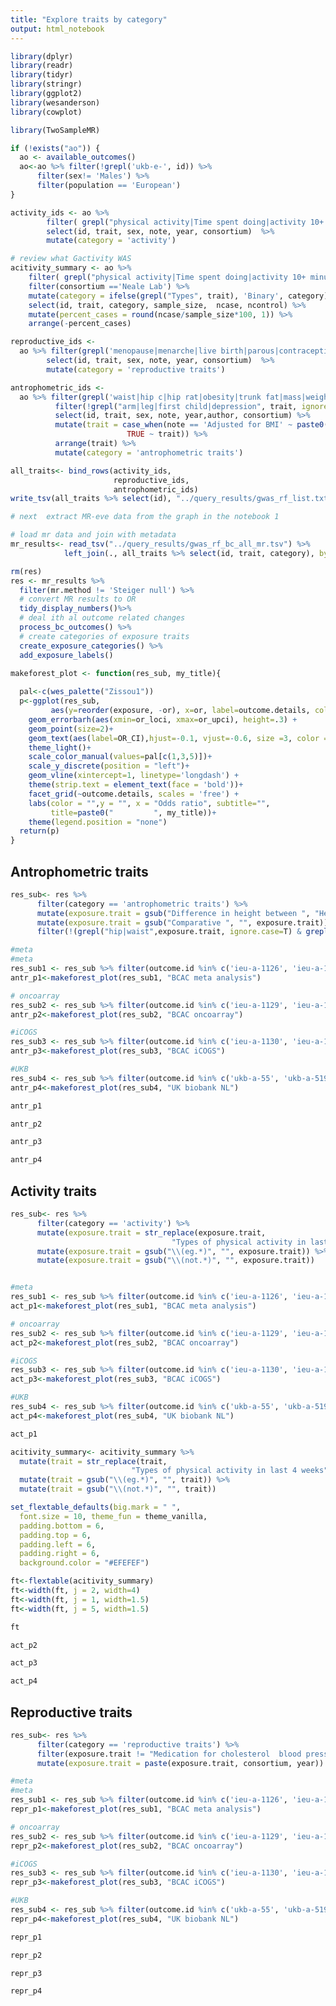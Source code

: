 ```yaml
---
title: "Explore traits by category"
output: html_notebook
---
```



```r
library(dplyr)
library(readr)
library(tidyr)
library(stringr)
library(ggplot2)
library(wesanderson)
library(cowplot)

library(TwoSampleMR)
```

```r
if (!exists("ao")) {
  ao <- available_outcomes()
  ao<-ao %>% filter(!grepl('ukb-e-', id)) %>% 
      filter(sex!= 'Males') %>% 
      filter(population == 'European')
}
```

```r
activity_ids <- ao %>% 
        filter( grepl("physical activity|Time spent doing|activity 10+ minutes|Duration of|sports|exercises", trait)) %>%  
        select(id, trait, sex, note, year, consortium)  %>% 
        mutate(category = 'activity')

# review what Gactivity WAS 
acitivity_summary <- ao %>% 
    filter( grepl("physical activity|Time spent doing|activity 10+ minutes|Duration of|sports|exercises", trait)) %>%  
    filter(consortium =='Neale Lab') %>% 
    mutate(category = ifelse(grepl("Types", trait), 'Binary', category)) %>% 
    select(id, trait, category, sample_size,  ncase, ncontrol) %>% 
    mutate(percent_cases = round(ncase/sample_size*100, 1)) %>% 
    arrange(-percent_cases)

```


```r

reproductive_ids <- 
  ao %>% filter(grepl('menopause|menarche|live birth|parous|contraceptive pill|replacement therapy', trait) )%>% 
        select(id, trait, sex, note, year, consortium)  %>% 
        mutate(category = 'reproductive traits')
```


```r

antrophometric_ids <- 
  ao %>% filter(grepl('waist|hip c|hip rat|obesity|trunk fat|mass|weight|bmi|body size|height|impedance|fat percentage|body fat|Childhood obesity|Obesity class|size at age 10', trait) ) %>% 
          filter(!grepl("arm|leg|first child|depression", trait, ignore.case = T)) %>% 
          select(id, trait, sex, note, year,author, consortium) %>%
          mutate(trait = case_when(note == 'Adjusted for BMI' ~ paste0(trait, " AdjBMI"),
                          TRUE ~ trait)) %>% 
          arrange(trait) %>% 
          mutate(category = 'antrophometric traits')

```

```r
all_traits<- bind_rows(activity_ids,
                       reproductive_ids,
                       antrophometric_ids)
write_tsv(all_traits %>% select(id), "../query_results/gwas_rf_list.txt")

# next  extract MR-eve data from the graph in the notebook 1
```



```r
# load mr data and join with metadata
mr_results<- read_tsv("../query_results/gwas_rf_bc_all_mr.tsv") %>% 
            left_join(., all_traits %>% select(id, trait, category), by = c('exposure.id' = 'id', 'exposure.trait' = 'trait' ))

rm(res)
res <- mr_results %>% 
  filter(mr.method != 'Steiger null') %>% 
  # convert MR results to OR
  tidy_display_numbers()%>% 
  # deal ith al outcome related changes
  process_bc_outcomes() %>% 
  # create categories of exposure traits
  create_exposure_categories() %>% 
  add_exposure_labels()


```


```r
 
makeforest_plot <- function(res_sub, my_title){
  
  pal<-c(wes_palette("Zissou1"))
  p<-ggplot(res_sub, 
         aes(y=reorder(exposure, -or), x=or, label=outcome.details, colour=effect_direction)) +
    geom_errorbarh(aes(xmin=or_loci, xmax=or_upci), height=.3) +
    geom_point(size=2)+
    geom_text(aes(label=OR_CI),hjust=-0.1, vjust=-0.6, size =3, color = 'darkgrey')+
    theme_light()+
    scale_color_manual(values=pal[c(1,3,5)])+
    scale_y_discrete(position = "left")+
    geom_vline(xintercept=1, linetype='longdash') +
    theme(strip.text = element_text(face = 'bold'))+
    facet_grid(~outcome.details, scales = 'free') +
    labs(color = "",y = "", x = "Odds ratio", subtitle="",
         title=paste0("         ", my_title))+
    theme(legend.position = "none")
  return(p)
}

```



## Antrophometric traits

```r
res_sub<- res %>% 
      filter(category == 'antrophometric traits') %>% 
      mutate(exposure.trait = gsub("Difference in height between ", "Height diff: ", exposure.trait)) %>% 
      mutate(exposure.trait = gsub("Comparative ", "", exposure.trait)) %>% 
      filter(!(grepl("hip|waist",exposure.trait, ignore.case=T) & grepl("2013", exposure.trait)))

```

```r
#meta
#meta
res_sub1 <- res_sub %>% filter(outcome.id %in% c('ieu-a-1126', 'ieu-a-1127','ieu-a-1128'))
antr_p1<-makeforest_plot(res_sub1, "BCAC meta analysis")

# oncoarray
res_sub2 <- res_sub %>% filter(outcome.id %in% c('ieu-a-1129', 'ieu-a-1132','ieu-a-1135'))
antr_p2<-makeforest_plot(res_sub2, "BCAC oncoarray")

#iCOGS
res_sub3 <- res_sub %>% filter(outcome.id %in% c('ieu-a-1130', 'ieu-a-1133','ieu-a-1136'))
antr_p3<-makeforest_plot(res_sub3, "BCAC iCOGS")

#UKB
res_sub4 <- res_sub %>% filter(outcome.id %in% c('ukb-a-55', 'ukb-a-519'))
antr_p4<-makeforest_plot(res_sub4, "UK biobank NL")
```


```r
antr_p1
```


```r
antr_p2
```


```r
antr_p3
```

```r
antr_p4
```



## Activity traits
```r

res_sub<- res %>% 
      filter(category == 'activity') %>% 
      mutate(exposure.trait = str_replace(exposure.trait, 
                                    "Types of physical activity in last 4 weeks", "Physical activity")) %>% 
      mutate(exposure.trait = gsub("\\(eg.*)", "", exposure.trait)) %>% 
      mutate(exposure.trait = gsub("\\(not.*)", "", exposure.trait))


#meta
res_sub1 <- res_sub %>% filter(outcome.id %in% c('ieu-a-1126', 'ieu-a-1127','ieu-a-1128'))
act_p1<-makeforest_plot(res_sub1, "BCAC meta analysis")

# oncoarray
res_sub2 <- res_sub %>% filter(outcome.id %in% c('ieu-a-1129', 'ieu-a-1132','ieu-a-1135'))
act_p2<-makeforest_plot(res_sub2, "BCAC oncoarray")

#iCOGS
res_sub3 <- res_sub %>% filter(outcome.id %in% c('ieu-a-1130', 'ieu-a-1133','ieu-a-1136'))
act_p3<-makeforest_plot(res_sub3, "BCAC iCOGS")

#UKB
res_sub4 <- res_sub %>% filter(outcome.id %in% c('ukb-a-55', 'ukb-a-519'))
act_p4<-makeforest_plot(res_sub4, "UK biobank NL")
```

```r
act_p1
```
```r

acitivity_summary<- acitivity_summary %>% 
  mutate(trait = str_replace(trait, 
                           "Types of physical activity in last 4 weeks", "Physical activity")) %>% 
  mutate(trait = gsub("\\(eg.*)", "", trait)) %>% 
  mutate(trait = gsub("\\(not.*)", "", trait))

set_flextable_defaults(big.mark = " ", 
  font.size = 10, theme_fun = theme_vanilla,
  padding.bottom = 6, 
  padding.top = 6,
  padding.left = 6,
  padding.right = 6,
  background.color = "#EFEFEF")

ft<-flextable(acitivity_summary)
ft<-width(ft, j = 2, width=4)
ft<-width(ft, j = 1, width=1.5)
ft<-width(ft, j = 5, width=1.5)

ft
```


```r
act_p2
```


```r
act_p3
```

```r
act_p4
```



## Reproductive traits

```r
res_sub<- res %>% 
      filter(category == 'reproductive traits') %>% 
      filter(exposure.trait != "Medication for cholesterol  blood pressure  diabetes  or take exogenous hormones: Hormone replacement therapy") %>% 
      mutate(exposure.trait = paste(exposure.trait, consortium, year)) 

```

```r
#meta
#meta
res_sub1 <- res_sub %>% filter(outcome.id %in% c('ieu-a-1126', 'ieu-a-1127','ieu-a-1128'))
repr_p1<-makeforest_plot(res_sub1, "BCAC meta analysis")

# oncoarray
res_sub2 <- res_sub %>% filter(outcome.id %in% c('ieu-a-1129', 'ieu-a-1132','ieu-a-1135'))
repr_p2<-makeforest_plot(res_sub2, "BCAC oncoarray")

#iCOGS
res_sub3 <- res_sub %>% filter(outcome.id %in% c('ieu-a-1130', 'ieu-a-1133','ieu-a-1136'))
repr_p3<-makeforest_plot(res_sub3, "BCAC iCOGS")

#UKB
res_sub4 <- res_sub %>% filter(outcome.id %in% c('ukb-a-55', 'ukb-a-519'))
repr_p4<-makeforest_plot(res_sub4, "UK biobank NL")
```


```r
repr_p1
```


```r
repr_p2
```


```r
repr_p3
```

```r
repr_p4
```


